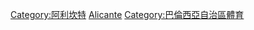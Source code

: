 [[Category:阿利坎特|Category:阿利坎特]]
[[Category:西班牙各城市体育|Alicante]]
[[Category:巴倫西亞自治區體育|Category:巴倫西亞自治區體育]]